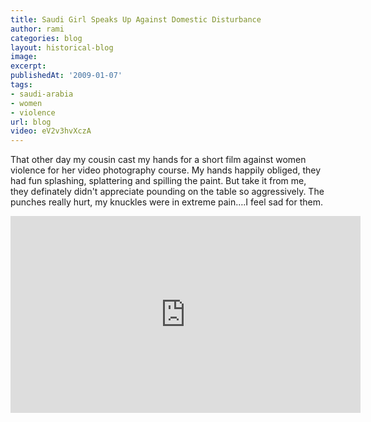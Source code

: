 ```yaml
---
title: Saudi Girl Speaks Up Against Domestic Disturbance
author: rami
categories: blog
layout: historical-blog
image:
excerpt:
publishedAt: '2009-01-07'
tags:
- saudi-arabia
- women
- violence
url: blog
video: eV2v3hvXczA
---
```


That other day my cousin cast my hands for a short film against women violence for her video photography course. My hands happily obliged, they had fun splashing, splattering and spilling the paint. But take it from me, they definately didn't appreciate pounding on the table so aggressively. The punches really hurt, my knuckles were in extreme pain….I feel sad for them.

<iframe width="560" height="315" src="https://www.youtube-nocookie.com/embed/eV2v3hvXczA?rel=0" frameborder="0" allow="autoplay; encrypted-media" allowfullscreen></iframe>
